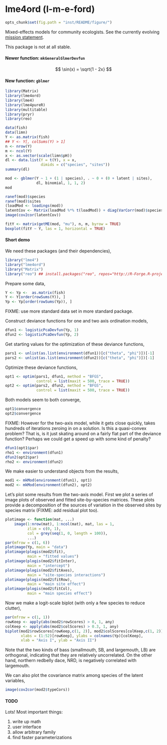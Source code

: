 lme4ord (l-m-e-ford)
====================

```r
opts_chunk$set(fig.path = "inst/README/figure/")
```

Mixed-effects models for community ecologists.  See the currently
evolving [mission statement](https://github.com/stevencarlislewalker/lme4ord/issues/1).

This package is not at all stable.

#### Newer function: `mkGeneralGlmerDevfun`

$$ \sin(x) = \sqrt{1 - 2x} $$

#### New function: `gblmer`

```r
library(Matrix)
library(lme4ord)
library(lme4)
library(lme4pureR)
library(multitable)
library(pryr)
library(reo)

data(fish)
data(limn)
Y <- as.matrix(fish)
## Y <- Y[, colSums(Y) > 1]
n <- nrow(Y)
m <- ncol(Y)
x <- as.vector(scale(limn$pH))
dl <- data.list(Y = t(Y), x = x,
                dimids = c("species", "sites"))
summary(dl)

mod <- gblmer(Y ~ 1 + (1 | species), . ~ 0 + (0 + latent | sites),
              dl, binomial, 1, 1, 2)
mod

ranef(mod)$species
ranef(mod)$sites
(loadMod <- loadings(mod))
latentCov <- Matrix(loadMod %*% t(loadMod)) + diag(VarCorr(mod)$species[1], m, m)
image(cov2cor(latentCov))

fitY <- matrix(getME(mod, "mu"), n, m, byrow = TRUE)
boxplot(fitY ~ Y, las = 1, horizontal = TRUE)
```

#### Short demo

We need these packages (and their dependencies),
```r
library("lme4")
library("lme4ord")
library("Matrix")
library("reo") ## install.packages("reo", repos="http://R-Forge.R-project.org")
```
Prepare some data,
```r
Y <- Yp <-  as.matrix(fish)
Y <- Y[order(rowSums(Y)), ]
Yp <- Yp[order(rowSums(Yp)), ]
```
FIXME:  use more standard data set in more standard package.

Construct deviance functions for one and two axis ordination models,
```r
dfun1 <- logisticPcaDevfun(Yp, 1)
dfun2 <- logisticPcaDevfun(Yp, 2)
```
Get starting values for the optimization of these deviance functions,
```r
pars1 <- unlist(as.list(environment(dfun1))[c("theta", "phi")])[-1]
pars2 <- unlist(as.list(environment(dfun2))[c("theta", "phi")])[-1]
```
Optimize these deviance functions,
```r
opt1 <- optim(pars1, dfun1, method = "BFGS",
              control = list(maxit = 500, trace = TRUE))
opt2 <- optim(pars2, dfun2, method = "BFGS",
              control = list(maxit = 500, trace = TRUE))
```
Both models seem to both converge,
```r
opt1$convergence
opt2$convergence
```

FIXME:  However for the two-axis model, while it gets close quickly, takes hundreds of iterations zeroing in on a solution.  Is this a quasi-convex problem?  That is, is it just skating around on a fairly flat part of the deviance function?  Perhaps we could get a speed up with some kind of penalty?

```r
dfun1(opt1$par)
rho1 <- environment(dfun1)
dfun2(opt2$par)
rho2 <- environment(dfun2)
```
We make easier to understand objects from the results,
```r
mod1 <- mkMod(environment(dfun1), opt1)
mod2 <- mkMod(environment(dfun2), opt2)
```

Let's plot some results from the two-axis model.  First we plot a series of image plots of observed and fitted site-by-species matrices.  These plots provide a decomposition of the sources of variation in the observed sites by species matrix (FIXME: add residual plot too).
```r
plotimage <- function(mat, ...)
    image(1:nrow(mat), 1:ncol(mat), mat, las = 1,
          zlim = c(0, 1),
          col = grey(seq(1, 0, length = 100)),
          ...)
par(mfrow = c(1, 6))
plotimage(Yp, main = "data")
plotimage(plogis(mod2$fit),
          main = "fitted values")
plotimage(plogis(mod2$fitInter),
          main = "intercept")
plotimage(plogis(mod2$fitAxes),
          main = "site-species interactions")
plotimage(plogis(mod2$fitRow),
          main = "main site effect")
plotimage(plogis(mod2$fitCol),
          main = "main species effect")
```

Now we make a logit-scale biplot (with only a few species to reduce clutter),
```r
par(mfrow = c(1, 1))
rowKeep <- apply(abs(mod2$rowScores) > 0, 1, any)
colKeep <- apply(abs(mod2$colScores) > 0.3, 1, any)
biplot(mod2$rowScores[rowKeep,c(1, 2)], mod2$colScores[colKeep,c(1, 2)],
       xlabs = (1:52)[rowKeep], ylabs = colnames(Yp)[colKeep],
       xlab = "Axis I", ylab = "Axis II")
```

Note that the two kinds of bass (smallmouth, SB, and largemouth, LB) are orthogonal, indicating that they are relatively uncorrelated.  On the other hand, northern redbelly dace, NRD, is negatively correlated with largemouth.

We can also plot the covariance matrix among species of the latent variables,
```r
image(cov2cor(mod2$typeCors))
```

#### TODO

Lots!  Most important things:

1. write up math
2. user interface
3. allow arbitrary family
4. find faster parameterizations
